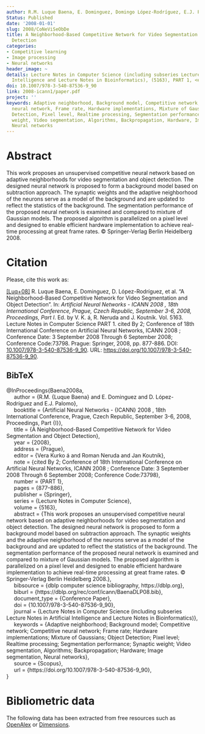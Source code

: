 ```yaml
---
author: R.M. Luque Baena, E. Dominguez, Domingo López-Rodríguez, E.J. Palomo
Status: Published
date: '2008-01-01'
slug: 2008/CoNeViSeObDe
title: A Neighborhood-Based Competitive Network for Video Segmentation and Object
  Detection
categories:
- Competitive learning
- Image processing
- Neural networks
header_image: ~
details: Lecture Notes in Computer Science (including subseries Lecture Notes in Artificial
  Intelligence and Lecture Notes in Bioinformatics), (5163), PART 1, <em>pp. 877&ndash;886</em>
doi: 10.1007/978-3-540-87536-9_90
link: 2008-icann1/paper.pdf
project: ''
keywords: Adaptive neighborhood, Background model, Competitive network, Competitive
  neural network, Frame rate, Hardware implementations, Mixture of Gaussians, Object
  Detection, Pixel level, Realtime processing, Segmentation performance, Synaptic
  weight, Video segmentation, Algorithms, Backpropagation, Hardware, Image segmentation,
  Neural networks
---
```



# Abstract


This work proposes an unsupervised competitive neural network based on adaptive neighborhoods for video segmentation and object detection. The designed neural network is proposed to form a background model based on subtraction approach. The synaptic weights and the adaptive neighborhood of the neurons serve as a model of the background and are updated to reflect the statistics of the background. The segmentation performance of the proposed neural network is examined and compared to mixture of Gaussian models. The proposed algorithm is parallelized on a pixel level and designed to enable efficient hardware implementation to achieve real-time processing at great frame rates. © Springer-Verlag Berlin Heidelberg 2008.












# Citation
Please, cite this work as:


<a name=bib-Baena2008a></a>[[Luq+08]](#cite-Baena2008a) R. Luque Baena, E. Dominguez, D. López-Rodríguez, et al. “A Neighborhood-Based Competitive Network for Video Segmentation and Object Detection”. In: _Artificial Neural Networks - ICANN 2008 , 18th International Conference, Prague, Czech Republic, September 3-6, 2008, Proceedings, Part I_. Ed. by V. K. á, R. Neruda and J. Koutník. Vol. 5163. Lecture Notes in Computer Science PART 1. cited By 2; Conference of 18th International Conference on Artificial Neural Networks, ICANN 2008 ; Conference Date: 3 September 2008 Through 6 September 2008; Conference Code:73798. Prague: Springer, 2008, pp. 877-886. DOI: [10.1007/978-3-540-87536-9_90](https://doi.org/10.1007%2F978-3-540-87536-9_90). URL: [https://doi.org/10.1007/978-3-540-87536-9_90](https://doi.org/10.1007/978-3-540-87536-9_90).

::: {.callout-note appearance="minimal" collapse=true}

## BibTeX

@InProceedings{Baena2008a,<br>&nbsp;&nbsp;&nbsp;&nbsp;  author = {R.M. {Luque Baena} and E. Dominguez and D. López-Rodríguez and E.J. Palomo},<br>&nbsp;&nbsp;&nbsp;&nbsp;  booktitle = {Artificial Neural Networks - {ICANN} 2008 , 18th International Conference, Prague, Czech Republic, September 3-6, 2008, Proceedings, Part {I}},<br>&nbsp;&nbsp;&nbsp;&nbsp;  title = {A Neighborhood-Based Competitive Network for Video Segmentation and Object Detection},<br>&nbsp;&nbsp;&nbsp;&nbsp;  year = {2008},<br>&nbsp;&nbsp;&nbsp;&nbsp;  address = {Prague},<br>&nbsp;&nbsp;&nbsp;&nbsp;  editor = {Vera Kurko á and Roman Neruda and Jan Koutník},<br>&nbsp;&nbsp;&nbsp;&nbsp;  note = {cited By 2; Conference of 18th International Conference on Artificial Neural Networks, ICANN 2008 ; Conference Date: 3 September 2008 Through 6 September 2008; Conference Code:73798},<br>&nbsp;&nbsp;&nbsp;&nbsp;  number = {PART 1},<br>&nbsp;&nbsp;&nbsp;&nbsp;  pages = {877--886},<br>&nbsp;&nbsp;&nbsp;&nbsp;  publisher = {Springer},<br>&nbsp;&nbsp;&nbsp;&nbsp;  series = {Lecture Notes in Computer Science},<br>&nbsp;&nbsp;&nbsp;&nbsp;  volume = {5163},<br>&nbsp;&nbsp;&nbsp;&nbsp;  abstract = {This work proposes an unsupervised competitive neural network based on adaptive neighborhoods for video segmentation and object detection. The designed neural network is proposed to form a background model based on subtraction approach. The synaptic weights and the adaptive neighborhood of the neurons serve as a model of the background and are updated to reflect the statistics of the background. The segmentation performance of the proposed neural network is examined and compared to mixture of Gaussian models. The proposed algorithm is parallelized on a pixel level and designed to enable efficient hardware implementation to achieve real-time processing at great frame rates. © Springer-Verlag Berlin Heidelberg 2008.},<br>&nbsp;&nbsp;&nbsp;&nbsp;  bibsource = {dblp computer science bibliography, https://dblp.org},<br>&nbsp;&nbsp;&nbsp;&nbsp;  biburl = {https://dblp.org/rec/conf/icann/BaenaDLP08.bib},<br>&nbsp;&nbsp;&nbsp;&nbsp;  document_type = {Conference Paper},<br>&nbsp;&nbsp;&nbsp;&nbsp;  doi = {10.1007/978-3-540-87536-9_90},<br>&nbsp;&nbsp;&nbsp;&nbsp;  journal = {Lecture Notes in Computer Science (including subseries Lecture Notes in Artificial Intelligence and Lecture Notes in Bioinformatics)},<br>&nbsp;&nbsp;&nbsp;&nbsp;  keywords = {Adaptive neighborhood; Background model; Competitive network; Competitive neural network; Frame rate; Hardware implementations; Mixture of Gaussians; Object Detection; Pixel level; Realtime processing; Segmentation performance; Synaptic weight; Video segmentation, Algorithms; Backpropagation; Hardware; Image segmentation, Neural networks},<br>&nbsp;&nbsp;&nbsp;&nbsp;  source = {Scopus},<br>&nbsp;&nbsp;&nbsp;&nbsp;  url = {https://doi.org/10.1007/978-3-540-87536-9_90},<br>}

:::



# Bibliometric data


The following data has been extracted from free resources such as [OpenAlex](https://openalex.org/) or [Dimensions](https://app.dimensions.ai/).

<div style="display: flex; justify-content: center; align-items: center; height: 100%;">
<span class="__dimensions_badge_embed__" data-doi="10.1007/978-3-540-87536-9_90" data-legend="always"></span></div><script async src="https://badge.dimensions.ai/badge.js" charset="utf-8"></script>

<div style="display: flex; justify-content: center; align-items: center; height: 100%;">
<a href="https://plu.mx/plum/a/?doi=10.1007/978-3-540-87536-9_90" class="plumx-details" data-site="plum" data-hide-when-empty="true">A Neighborhood-Based Competitive Network for Video Segmentation and Object Detection</a></div>


## Cites

The following graph plots the number of cites received by this work from its publication, on a yearly basis.

```r
#| echo: false
#| results: asis
#| warning: false
#| message: false
source(here::here('scripts', 'manage_publications.R'))
df <- readRDS('citation_history.rds')
plot_citation_history(df)
```



## Papers citing this work

The following is a non-exhaustive list of papers that cite this work:


<a name=bib-Kaushal_2018></a>[[1]](#cite-Kaushal_2018) M. Kaushal, B. S. Khehra, and A. Sharma. “Soft Computing based object detection and tracking approaches: State-of-the-Art survey”. In: _Applied Soft Computing_ 70 (Sep. 2018), p. 423–464. ISSN: 1568-4946. DOI: [10.1016/j.asoc.2018.05.023](https://doi.org/10.1016%2Fj.asoc.2018.05.023). URL: [http://dx.doi.org/10.1016/j.asoc.2018.05.023](http://dx.doi.org/10.1016/j.asoc.2018.05.023).

<a name=bib-L_pez_Rubio_2018></a>[[2]](#cite-L_pez_Rubio_2018) E. López-Rubio, M. A. Molina-Cabello, R. M. Luque-Baena, et al. “Foreground Detection by Competitive Learning for Varying Input Distributions”. In: _International Journal of Neural Systems_ 28.05 (Apr. 2018), p. 1750056. ISSN: 1793-6462. DOI: [10.1142/s0129065717500563](https://doi.org/10.1142%2Fs0129065717500563). URL: [http://dx.doi.org/10.1142/s0129065717500563](http://dx.doi.org/10.1142/s0129065717500563).

<a name=bib-Yang_2025></a>[[3]](#cite-Yang_2025) Y. Yang and T. Zhang. “Projective exponential synchronization of space-time differencing fuzzy competitive neural networks with uncertainties”. In: _Digital Signal Processing_ 158 (Mar. 2025), p. 104924. ISSN: 1051-2004. DOI: [10.1016/j.dsp.2024.104924](https://doi.org/10.1016%2Fj.dsp.2024.104924). URL: [http://dx.doi.org/10.1016/j.dsp.2024.104924](http://dx.doi.org/10.1016/j.dsp.2024.104924).


